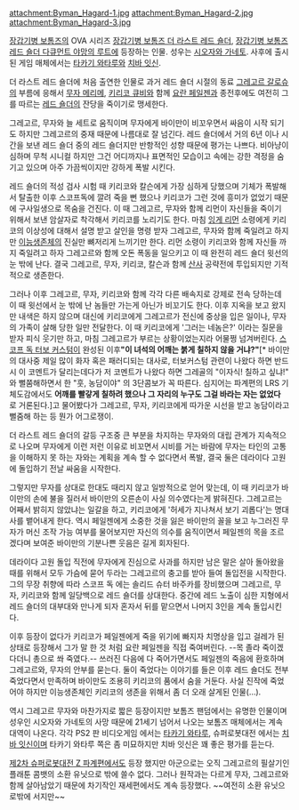 attachment:Byman_Hagard-1.jpg attachment:Byman_Hagard-2.jpg
attachment:Byman_Hagard-3.jpg

[[장갑기병 보톰즈]]의 OVA 시리즈 [[장갑기병 보톰즈 더 라스트 레드 숄더]], [[장갑기병 보톰즈 레드 숄더 다큐먼트 야망의 루트]]에 등장하는 인물.
성우는 [[시오자와 가네토]]. 사후에 출시된 게임 매체에서는 [[타카기 와타루]]와 [[치바 잇신]].

더 라스트 레드 숄더에 처음 출연한 인물로 과거 레드 숄더 시절의 동료 [[그레고르 갈로슈]]의 부름에 응해서 [[무자 메리메]], [[키리코 큐비]]와 함께 [[요란 페일젠]]과 종전후에도 여전히 그를 따르는 [[레드 숄더]]의 잔당을 죽이기로 맹세한다.

그레고르, 무자와 늘 세트로 움직이며 무자에게 바이만이 비꼬우면서 싸음이 시작 되기도 하지만 그레고르의 중재 때문에 나름대로 잘 넘긴다. 레드 숄더에서 거의 6년 이나 시간을 보낸 레드 숄더 중의 레드 숄더지만 반항적인 성향 때문에 평가는 나쁘다. 비아냥이 심하며 무척 시니컬 하지만 그건 어디까지나 표면적인 모습이고 속에는 강한 격정을 숨기고 있으며 아주 가끔씩이지만 강하게 폭발 시킨다.

레드 숄더의 적성 검사 시험 때 키리코와 칼슨에게 가장 심하게 당했으며 기체가 폭발해서 탈출한 이후 스코프독에 깔려 죽을 뻔 했으나 키리코가 그런 것에 흥미가 없었기 때문에 구사일생으로 목숨을 건진다. 이 때 그레고르, 무자와 함께 리먼이 자신들을 죽이기 위해서 보낸 암살자로 착각해서 키리코를 노리기도 한다. 마침 [[잉게 리먼]] 소령에게 키리코의 이상성에 대해서 설명 받고 살인을 명령 받자 그레고르, 무자와 함께 죽일려고 하지만 [[이능생존체]]의 진실만 뼈저리게 느끼기만 한다. 리먼 소령이 키리코와 함께 자신들 까지 죽일려고 하자 그레고르와 함께 오돈 폭동을 일으키고 이 때 완전히 레드 숄더 윗선의 눈 밖에 난다. 결국 그레고르, 무자, 키리코, 칼슨과 함께 [[산사]] 공략전에 투입되지만 기적적으로 생존한다.

그러나 이후 그레고르, 무자, 키리코와 함께 각각 다른 배속지로 강제로 전속 당하는데 이 때 윗선에서 눈 밖에 난 놈들만 가는게 아닌가 비꼬기도 한다. 이후 지옥을 보고 왔지만 내색은 하지 않으며 대신에 키리코에게 그레고르가 전신에 중상을 입은 일이나, 무자의 가족이 살해 당한 일만 전달한다. 이 때 키리코에게 '그러는 네놈은?' 이라는 질문을 받자 피식 웃기만 하고, 마침 그레고르가 부르는 상황이었는지라 어물쩡 넘겨버린다.
[[스코프 독 터보 커스텀]]이 완성된 이후''' "이 녀석의 어깨는 붉게 칠하지 않을 거냐?" '''[* 바이만의 대사중 제일 많이 화자 혹은 패러디되는 대사로, 터보커스텀 관련이 나왔다 하면 반드시 이 코멘트가 달리는데다가 저 코멘트가 나왔다 하면 그레골의 "이자식! 칠하고 싶냐!" 와 뻘쭘해하면서 한 "훗, 농담이야" 의 3단콤보가 꼭 따른다. 심지어는 파계편의 LRS 기체도감에서도 '''어깨를 빨갛게 칠하려 했으나 그 자리의 누구도 그걸 바라는 자는 없었다''' 로 거론된다.]고 물어봤다가 그레고르, 무자, 키리코에게 따가운 시선을 받고 농담이라고 뻘줌해 하는 등 뭔가 어그로쟁이.

더 라스트 레드 숄더의 갈등 구조중 큰 부분을 차지하는 무자와의 대립 관계가 지속적으로 나오며 무자에게 이런 저런 이유로 비꼬면서 시비를 거는 바람에 무자는 타인의 고통을 이해하지 못 하는 자와는 계획을 계속 할 수 없다면서 폭발, 결국 둘은 데라이다 고원에 돌입하기 전날 싸움을 시작한다. 

그렇지만 무자를 상대로 한대도 때리지 않고 일방적으로 얻어 맞는데, 이 때 키리코가 바이만의 손에 불을 질러서 바이만의 오른손이 사실 의수였다는게 밝혀진다. 그레고르는 어째서 밝히지 않았냐는 일갈을 하고, 키리코에게 '허세가 지나쳐서 보기 괴롭다'는 명대사를 뱉어내게 한다. 역시 페일젠에게 소중한 것을 잃은 바이만의 꼴을 보고 누그러진 무자가 머신 조작 가능 여부를 물어보지만 자신의 의수를 움직이면서 페일젠의 목을 조르겠다며 보여준 바이만의 기분나쁜 웃음은 길게 회자된다.

데라이다 고원 돌입 직전에 무자에게 진심으로 사과를 하지만 남은 말은 살아 돌아왔을  때를 위해서 모두 가슴에 묻어 두라는 그레고르의 충고를 받아 들여 돌입전을 시작한다. 그의 무장 취향에 따라 스코프 독 에는 솔리드 슈터 바주카를 장비했으며 그레고르, 무자, 키리코와 함께 일당백으로 레드 숄더를 상대한다. 중간에 레드 노출이 심한 지형에서 레드 숄더의 대부대와 만나게 되자 혼자서 뒤를 맡으면서 나머지 3인을 계속 돌입시킨다.

이후 등장이 없다가 키리코가 페일젠에게 죽을 위기에 빠지자 치명상을 입고 걸레가 된 상태로 등장해서 그가 말 한 것 처럼 요란 페일젠을 직접 죽여버린다. --목 졸라 죽이겠다더니 총으로 쏴 죽였다.-- 쓰러진 다음에 다 죽어가면서도 페일젠의 죽음에 환호하며 그레고르와, 무자의 안부를 묻는다. 둘이 죽었다는 이야기를 들은 이후 레드 숄더도 전부 죽었다면서 만족하며 바이만도 조용히 키리코의 품에서 숨을 거둔다. 사실 진작에 죽었어야 하지만 이능생존체인 키리코의 생존을 위해서 좀 더 오래 살게된 인물(…).

역시 그레고르 무자와 마찬가지로 짧은 등장이지만 보톰즈 팬덤에서는 유명한 인물이며 성우인 시오자와 가네토의 사망 때문에 21세기 넘어서 나오는 보톰즈 매체에서는 계속 대역이 나온다. 각각 PS2 판 비디오게임 에서는 [[타카기 와타루]], 슈퍼로봇대전 에서는 [[치바 잇신]]이며 타카기 와타루 쪽은 좀 미묘하지만 치바 잇신은 꽤 좋은 평가를 듣는다.

[[제2차 슈퍼로봇대전 Z 파계편]]에서도 등장 했지만 아군으로는 오직 그레고르의 필살기인 플래툰 콤뱃의 소환 유닛으로 밖에 쓸수 없다. 그러나 원작과는 다르게 무자, 그레고르와 함께 살아남았기 때문에 차기작인 재세편에서도 계속 등장했다. ~~여전히 소환 유닛으로밖에 서지만~~
